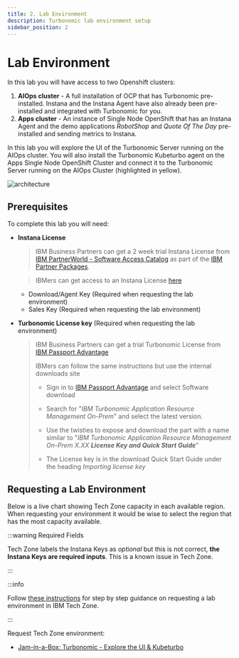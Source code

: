 ```yaml
---
title: 2. Lab Environment
description: Turbonomic lab environment setup
sidebar_position: 2
---
```


# Lab Environment

In this lab you will have access to two Openshift clusters:

1. **AIOps cluster** - A full installation of OCP that has Turbonomic
   pre-installed. Instana and the Instana Agent have also already been
   pre-installed and integrated with Turbonomic for you.
2. **Apps cluster** - An instance of Single Node OpenShift that has an Instana
   Agent and the demo applications _RobotShop_ and _Quote Of The Day_
   pre-installed and sending metrics to Instana.

In this lab you will explore the UI of the Turbonomic Server running on the
AIOps cluster. You will also install the Turbonomic Kubeturbo agent on the Apps
Single Node OpenShift Cluster and connect it to the Turbonomic Server running on
the AIOps Cluster (highlighted in yellow).

![architecture](images/architecture-instana-turbo.png)

## Prerequisites

To complete this lab you will need:

- **Instana License**

  > IBM Business Partners can get a 2 week trial Instana License from
  > [IBM PartnerWorld - Software Access Catalog](https://www.ibm.com/partnerworld/program/benefits/software-access-catalog)
  > as part of the
  > [IBM Partner Packages](https://www.ibm.com/partnerworld/public/partner-package).

  > IBMers can get access to an Instana License
  > [here](https://ibm.seismic.com/Link/Content/DCj2qgpG29qPj8cHGVFXH8jppBRj)

  - Download/Agent Key (Required when requesting the lab environment)
  - Sales Key (Required when requesting the lab environment)

- **Turbonomic License key** (Required when requesting the lab environment)

  > IBM Business Partners can get a trial Turbonomic License from
  > [IBM Passport Advantage](https://www.ibm.com/software/passportadvantage/pao_download_software.html)
  >
  > IBMers can follow the same instructions but use the internal downloads site
  >
  > - Sign in to
  >   [IBM Passport Advantage](https://www.ibm.com/software/passportadvantage/pao_download_software.html)
  >   and select Software download
  >
  > - Search for "_IBM Turbonomic Application Resource Management On-Prem_" and
  >   select the latest version.
  > - Use the twisties to expose and download the part with a name similar to
  >   "_IBM Turbonomic Application Resource Management On-Prem X.XX **License
  >   Key and Quick Start Guide**_"
  > - The License key is in the download Quick Start Guide under the heading
  >   _Importing license key_

## Requesting a Lab Environment


Below is a live chart showing Tech Zone capacity in each available region. When
requesting your environment it would be wise to select the region that has the
most capacity available.

<TechZoneStatus />

:::warning Required Fields

Tech Zone labels the Instana Keys as _optional_ but this is not correct, **the
Instana Keys are required inputs**. This is a known issue in Tech Zone.

:::

:::info

Follow
[these instructions](/waiops-tech-jam/labs/jam-in-a-box/#requesting-a-lab-environment)
for step by step guidance on requesting a lab environment in IBM Tech Zone.

:::

Request Tech Zone environment:

- [Jam-in-a-Box: Turbonomic - Explore the UI & Kubeturbo](https://techzone.ibm.com/my/reservations/create/64a3b270fdf8be0017755812)

